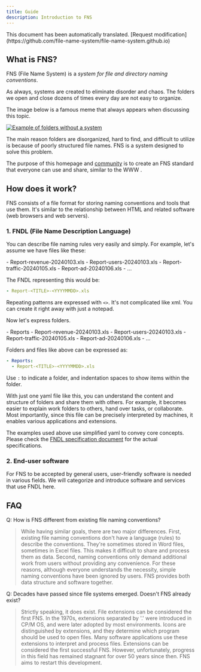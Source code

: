 ```yaml
---
title: Guide
description: Introduction to FNS
---
```



<Aside>This document has been automatically translated. [Request modification](https://github.com/file-name-system/file-name-system.github.io)</Aside>

## What is FNS?

FNS (File Name System) is a *system for file and directory naming conventions*. 

As always, systems are created to eliminate disorder and chaos. The folders we open and close dozens of times every day are not easy to organize. 

The image below is a famous meme that always appears when discussing this topic.

[![Example of folders without a system](../../../assets/images/guide/image.png)](https://xkcd.com/1459)

The main reason folders are disorganized, hard to find, and difficult to utilize is because of poorly structured file names. FNS is a system designed to solve this problem. 

The purpose of this homepage and [community](https://github.com/file-name-system/file-name-system.github.io/discussions) is to create an FNS standard that everyone can use and share, similar to the WWW .

## How does it work?

FNS consists of a file format for storing naming conventions and tools that use them. It's similar to the relationship between HTML and related software (web browsers and web servers).

### 1. FNDL (File Name Description Language)

You can describe file naming rules very easily and simply. 
For example, let's assume we have files like these: 

<FileTree>
- Report-revenue-20240103.xls
- Report-users-20240103.xls
- Report-traffic-20240105.xls
- Report-ad-20240106.xls
- ...
</FileTree>

The FNDL representing this would be: 

```yaml title="index.yaml"
- Report-<TITLE>-<YYYYMMDD>.xls
```
Repeating patterns are expressed with `<>`. It's not complicated like xml. You can create it right away with just a notepad. 

Now let's express folders.

<FileTree>
- Reports
  - Report-revenue-20240103.xls
  - Report-users-20240103.xls
  - Report-traffic-20240105.xls
  - Report-ad-20240106.xls
  - ...
</FileTree>

Folders and files like above can be expressed as: 

```yaml title="index.yaml"
- Reports: 
  - Report-<TITLE>-<YYYYMMDD>.xls
```

Use `:` to indicate a folder, and indentation spaces to show items within the folder. 

With just one yaml file like this, you can understand the content and structure of folders and share them with others. 
For example, it becomes easier to explain work folders to others, hand over tasks, or collaborate. 
Most importantly, since this file can be precisely interpreted by machines, it enables various applications and extensions. 

The examples used above use simplified yaml to convey core concepts. 
Please check the [FNDL specification document](../spec/) for the actual specifications.

### 2. End-user software

For FNS to be accepted by general users, user-friendly software is needed in various fields. 
We will categorize and introduce software and services that use FNDL here.

## FAQ

Q: How is FNS different from existing file naming conventions? 
> While having similar goals, there are two major differences. First, existing file naming conventions don't have a language (rules) to describe the conventions. They're sometimes stored in Word files, sometimes in Excel files. This makes it difficult to share and process them as data. Second, naming conventions only demand additional work from users without providing any convenience. For these reasons, although everyone understands the necessity, simple naming conventions have been ignored by users. FNS provides both data structure and software together. 

Q: Decades have passed since file systems emerged. Doesn't FNS already exist?
> Strictly speaking, it does exist. File extensions can be considered the first FNS. In the 1970s, extensions separated by '.' were introduced in CP/M OS, and were later adopted by most environments. Icons are distinguished by extensions, and they determine which program should be used to open files. Many software applications use these extensions to interpret and process files. Extensions can be considered the first successful FNS. However, unfortunately, progress in this field has remained stagnant for over 50 years since then. FNS aims to restart this development.
